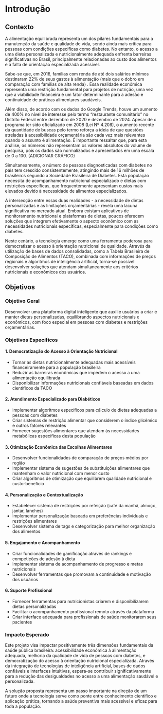 # Introdução

## Contexto

A alimentação equilibrada representa um dos pilares fundamentais para a manutenção da saúde e qualidade de vida, sendo ainda mais crítica para pessoas com condições específicas como diabetes. No entanto, o acesso a uma dieta personalizada e nutricionalmente adequada enfrenta barreiras significativas no Brasil, principalmente relacionadas ao custo dos alimentos e à falta de orientação especializada acessível.

Sabe-se que, em 2018, famílias com renda de até dois salários mínimos destinaram 22% de seus gastos à alimentação (mais que o dobro em comparação com famílias de alta renda) . Essa realidade econômica representa uma restrição fundamental para projetos de nutrição, uma vez que a viabilidade financeira é um fator determinante para a adesão e continuidade de práticas alimentares saudáveis.

Além disso, de acordo com os dados do Google Trends, houve um aumento de 400% no nível de interesse pelo termo “restaurante comunitário” no Distrito Federal entre dezembro de 2020 e dezembro de 2024. Apesar de o programa ter sido oficializado em 2008 (Lei Nº 4.208), o aumento recente da quantidade de buscas pelo termo reforça a ideia de que questões atreladas à acessibilidade orçamentária são cada vez mais relevantes quando o assunto é alimentação. É importante ressaltar que, para esta análise, os números não representam os valores absolutos do volume de pesquisa, pois os dados são normalizados e apresentados em uma escala de 0 a 100.
(ADICIONAR GRÁFICO)

Simultaneamente, o número de pessoas diagnosticadas com diabetes no país tem crescido consistentemente, atingindo mais de 16 milhões de brasileiros segundo a Sociedade Brasileira de Diabetes. Esta população necessita de acompanhamento nutricional especializado e dietas com restrições específicas, que frequentemente apresentam custos mais elevados devido à necessidade de alimentos especializados.

A intersecção entre essas duas realidades - a necessidade de dietas personalizadas e as limitações orçamentárias - revela uma lacuna significativa no mercado atual. Embora existam aplicativos de monitoramento nutricional e plataformas de dietas, poucos oferecem soluções que integrem efetivamente o aspecto econômico com as necessidades nutricionais específicas, especialmente para condições como diabetes.

Neste cenário, a tecnologia emerge como uma ferramenta poderosa para democratizar o acesso à orientação nutricional de qualidade. Através da utilização de bases de dados consolidadas, como a Tabela Brasileira de Composição de Alimentos (TACO), combinada com informações de preços regionais e algoritmos de inteligência artificial, torna-se possível desenvolver soluções que atendam simultaneamente aos critérios nutricionais e econômicos dos usuários.

## Objetivos

### Objetivo Geral

Desenvolver uma plataforma digital inteligente que auxilie usuários a criar e manter dietas personalizadas, equilibrando aspectos nutricionais e econômicos, com foco especial em pessoas com diabetes e restrições orçamentárias.

### Objetivos Específicos

#### 1. Democratização do Acesso à Orientação Nutricional
- Tornar as dietas nutricionalmente adequadas mais acessíveis financeiramente para a população brasileira
- Reduzir as barreiras econômicas que impedem o acesso a uma alimentação equilibrada
- Disponibilizar informações nutricionais confiáveis baseadas em dados científicos da TACO

#### 2. Atendimento Especializado para Diabéticos
- Implementar algoritmos específicos para cálculo de dietas adequadas a pessoas com diabetes
- Criar sistemas de restrição alimentar que considerem o índice glicêmico e outros fatores relevantes
- Fornecer sugestões alimentares que atendam às necessidades metabólicas específicas desta população

#### 3. Otimização Econômica das Escolhas Alimentares
- Desenvolver funcionalidades de comparação de preços médios por região
- Implementar sistema de sugestões de substituições alimentares que mantenham o valor nutricional com menor custo
- Criar algoritmos de otimização que equilibrem qualidade nutricional e custo-benefício

#### 4. Personalização e Contextualização
- Estabelecer sistema de restrições por refeição (café da manhã, almoço, jantar, lanches)
- Implementar personalização baseada em preferências individuais e restrições alimentares
- Desenvolver sistema de tags e categorização para melhor organização dos alimentos

#### 5. Engajamento e Acompanhamento
- Criar funcionalidades de gamificação através de rankings e competições de adesão à dieta
- Implementar sistema de acompanhamento de progresso e metas nutricionais
- Desenvolver ferramentas que promovam a continuidade e motivação dos usuários

#### 6. Suporte Profissional
- Fornecer ferramentas para nutricionistas criarem e disponibilizarem dietas personalizadas
- Facilitar o acompanhamento profissional remoto através da plataforma
- Criar interface adequada para profissionais de saúde monitorarem seus pacientes

### Impacto Esperado

Este projeto visa impactar positivamente três dimensões fundamentais da saúde pública brasileira: acessibilidade econômica à alimentação adequada, melhoria da qualidade de vida de pessoas com diabetes, e democratização do acesso à orientação nutricional especializada. Através da integração de tecnologias de inteligência artificial, bases de dados confiáveis e interfaces intuitivas, espera-se contribuir significativamente para a redução das desigualdades no acesso a uma alimentação saudável e personalizada.

A solução proposta representa um passo importante na direção de um futuro onde a tecnologia serve como ponte entre conhecimento científico e aplicação prática, tornando a saúde preventiva mais acessível e eficaz para toda a população.
